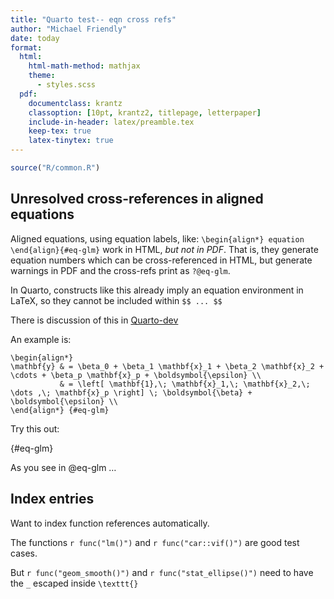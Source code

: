 ```yaml
---
title: "Quarto test-- eqn cross refs"
author: "Michael Friendly"
date: today
format:
  html:
    html-math-method: mathjax
    theme:
      - styles.scss
  pdf:
    documentclass: krantz
    classoption: [10pt, krantz2, titlepage, letterpaper]
    include-in-header: latex/preamble.tex
    keep-tex: true
    latex-tinytex: true
---
```


```r
source("R/common.R")
```


## Unresolved cross-references in aligned equations

Aligned equations, using equation labels, like: `\begin{align*} equation \end{align}{#eq-glm}` work in HTML, _but not in PDF_.
That is, they generate equation numbers which can be cross-referenced in HTML, but generate warnings in PDF and the cross-refs
print as `?@eq-glm`.

In Quarto, constructs like this already imply an equation environment in LaTeX, so they cannot be included within `$$ ... $$`

There is discussion of this in [Quarto-dev](https://github.com/quarto-dev/quarto-cli/issues/2275)

An example is:

```
\begin{align*}
\mathbf{y} & = \beta_0 + \beta_1 \mathbf{x}_1 + \beta_2 \mathbf{x}_2 + \cdots + \beta_p \mathbf{x}_p + \boldsymbol{\epsilon} \\
           & = \left[ \mathbf{1},\; \mathbf{x}_1,\; \mathbf{x}_2,\; \dots ,\; \mathbf{x}_p \right] \; \boldsymbol{\beta} + \boldsymbol{\epsilon} \\
\end{align*} {#eq-glm}
```

Try this out:

\begin{align*}
\mathbf{y} & = \beta_0 + \beta_1 \mathbf{x}_1 + \beta_2 \mathbf{x}_2 + \cdots + \beta_p \mathbf{x}_p + \boldsymbol{\epsilon} \\
           & = \left[ \mathbf{1},\; \mathbf{x}_1,\; \mathbf{x}_2,\; \dots ,\; \mathbf{x}_p \right] \; \boldsymbol{\beta} + \boldsymbol{\epsilon} \\
\end{align*} {#eq-glm}

As you see in @eq-glm ...

<!--
Try surrounding this in `$$`

$$
\begin{align*}
\mathbf{y} & = \beta_0 + \beta_1 \mathbf{x}_1 + \beta_2 \mathbf{x}_2 + \cdots + \beta_p \mathbf{x}_p + \boldsymbol{\epsilon} \\
           & = \left[ \mathbf{1},\; \mathbf{x}_1,\; \mathbf{x}_2,\; \dots ,\; \mathbf{x}_p \right] \; \boldsymbol{\beta} + \boldsymbol{\epsilon} \\
\end{align*} 
$${#eq-glm}
-->

## Index entries

Want to index function references automatically.

The functions `r func("lm()")` and `r func("car::vif()")` are good test cases.

But `r func("geom_smooth()")` and `r func("stat_ellipse()")` need to have the `_` escaped inside `\texttt{}`
